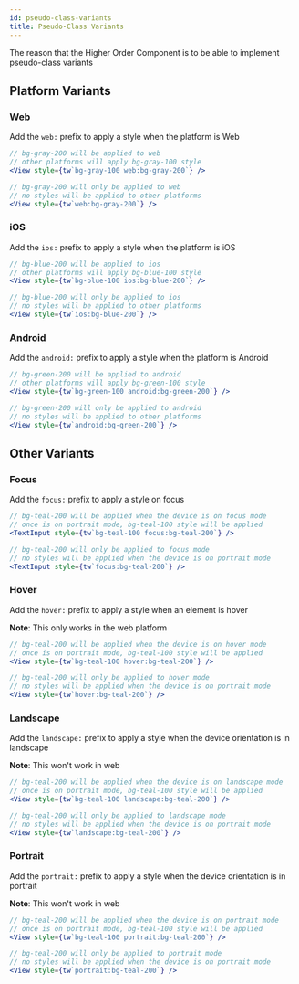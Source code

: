 ```yaml
---
id: pseudo-class-variants
title: Pseudo-Class Variants
---
```


The reason that the Higher Order Component is to be able to implement pseudo-class variants

## Platform Variants

### Web

Add the `web:` prefix to apply a style when the platform is Web

```jsx
// bg-gray-200 will be applied to web
// other platforms will apply bg-gray-100 style
<View style={tw`bg-gray-100 web:bg-gray-200`} />

// bg-gray-200 will only be applied to web
// no styles will be applied to other platforms
<View style={tw`web:bg-gray-200`} />
```

### iOS

Add the `ios:` prefix to apply a style when the platform is iOS

```jsx
// bg-blue-200 will be applied to ios
// other platforms will apply bg-blue-100 style
<View style={tw`bg-blue-100 ios:bg-blue-200`} />

// bg-blue-200 will only be applied to ios
// no styles will be applied to other platforms
<View style={tw`ios:bg-blue-200`} />
```

### Android

Add the `android:` prefix to apply a style when the platform is Android

```jsx
// bg-green-200 will be applied to android
// other platforms will apply bg-green-100 style
<View style={tw`bg-green-100 android:bg-green-200`} />

// bg-green-200 will only be applied to android
// no styles will be applied to other platforms
<View style={tw`android:bg-green-200`} />
```

## Other Variants

### Focus

Add the `focus:` prefix to apply a style on focus

```jsx
// bg-teal-200 will be applied when the device is on focus mode
// once is on portrait mode, bg-teal-100 style will be applied
<TextInput style={tw`bg-teal-100 focus:bg-teal-200`} />

// bg-teal-200 will only be applied to focus mode
// no styles will be applied when the device is on portrait mode
<TextInput style={tw`focus:bg-teal-200`} />
```

### Hover

Add the `hover:` prefix to apply a style when an element is hover

**Note**: This only works in the web platform

```jsx
// bg-teal-200 will be applied when the device is on hover mode
// once is on portrait mode, bg-teal-100 style will be applied
<View style={tw`bg-teal-100 hover:bg-teal-200`} />

// bg-teal-200 will only be applied to hover mode
// no styles will be applied when the device is on portrait mode
<View style={tw`hover:bg-teal-200`} />
```

### Landscape

Add the `landscape:` prefix to apply a style when the device orientation is in landscape

**Note**: This won't work in web

```jsx
// bg-teal-200 will be applied when the device is on landscape mode
// once is on portrait mode, bg-teal-100 style will be applied
<View style={tw`bg-teal-100 landscape:bg-teal-200`} />

// bg-teal-200 will only be applied to landscape mode
// no styles will be applied when the device is on portrait mode
<View style={tw`landscape:bg-teal-200`} />
```

### Portrait

Add the `portrait:` prefix to apply a style when the device orientation is in portrait

**Note**: This won't work in web

```jsx
// bg-teal-200 will be applied when the device is on portrait mode
// once is on portrait mode, bg-teal-100 style will be applied
<View style={tw`bg-teal-100 portrait:bg-teal-200`} />

// bg-teal-200 will only be applied to portrait mode
// no styles will be applied when the device is on portrait mode
<View style={tw`portrait:bg-teal-200`} />
```

<!-- ### Active

Coming soon. -->

<!-- Add the `active:` prefix to apply a style when an element is active

```jsx
// bg-teal-200 will be applied when the device is on active mode
// once is on portrait mode, bg-teal-100 style will be applied
<View style={tw`bg-teal-100 active:bg-teal-200`} />

// bg-teal-200 will only be applied to active mode
// no styles will be applied when the device is on portrait mode
<View style={tw`active:bg-teal-200`} />
``` -->

<!-- ### Disabled

Add the `disabled:` prefix to apply a style when an element is disabled

**Note**: This only works in the web platform

```jsx
// bg-teal-200 will be applied when the device is on disabled mode
// once is on portrait mode, bg-teal-100 style will be applied
<View style={tw`bg-teal-100 disabled:bg-teal-200`} />

// bg-teal-200 will only be applied to disabled mode
// no styles will be applied when the device is on portrait mode
<View style={tw`disabled:bg-teal-200`} />
``` -->

<!-- ### Visited

Add the `visited:` prefix to apply a style when an element is visited

**Note**: This only works in the web platform

```jsx
// bg-teal-200 will be applied when the device is on visited mode
// once is on portrait mode, bg-teal-100 style will be applied
<View style={tw`bg-teal-100 visited:bg-teal-200`} />

// bg-teal-200 will only be applied to visited mode
// no styles will be applied when the device is on portrait mode
<View style={tw`visited:bg-teal-200`} />
``` -->

